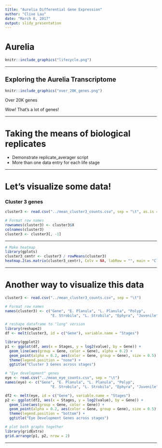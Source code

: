 ```yaml
---
title: "Aurelia Differential Gene Expression"
author: "Clive Lau"
date: "March 8, 2017"
output: slidy_presentation
---
```


# Aurelia
```r
knitr::include_graphics("lifecycle.png")
```


---

## Exploring the Aurelia Transcriptome
```r
knitr::include_graphics("over_20K_genes.png")

```

Over 20K genes

Wow! That's a lot of genes!

---

# Taking the means of biological replicates

- Demonstrate replicate_averager script
- More than one data entry for each life stage

---

# Let's visualize some data!

### Cluster 3 genes
```r
cluster3 <- read.csv("../mean_cluster3_counts.csv", sep = "\t", as.is = T)

# Format row names
rownames(cluster3) <- cluster3$X
colnames(cluster3)
cluster3 <- cluster3[, -1]
```

---

```r
# Make heatmap
library(gplots)
cluster3_centr <- cluster3 / rowMeans(cluster3)
heatmap.2(as.matrix(cluster3_centr), Colv = NA, labRow = "", main = "Cluster 3 genes heat map", labCol = c("E.Plan", "L.Plan", "Polyp", "E.Strob", "L.Strob", "Ephyra", "Juvenile"), trace = "none", dendrogram = "row")
```

---

# Another way to visualize this data
```r
cluster3 <- read.csv("../mean_cluster3_counts.csv", sep = "\t")

# Format row names
names(cluster3) <- c("Gene", "E. Planula", "L. Planula", "Polyp",
                     "E. Strobila", "L. Strobila", "Ephyra", "Juvenile")

# reshape dataframe to "long" version
library(reshape2)
df <- melt(cluster3, id = c("Gene"), variable.name = "Stages")

library(ggplot2)
p1 <- ggplot(df, aes(x = Stages, y = log2(value), by = Gene)) +
  geom_line(aes(group = Gene, color = Gene), alpha = 0.2) +
  geom_point(alpha = 0.2, aes(color = Gene, group = Gene), size = 0.5) +
  theme(legend.position = "none") +
  ggtitle("Cluster 3 Genes across stages")

# "Eye development" genes
eye <- read.csv("../mean_eye_counts.csv", sep = "\t")
names(eye) <- c("Gene", "E. Planula", "L. Planula", "Polyp",
                     "E. Strobila", "L. Strobila", "Ephyra", "Juvenile")

df2 <- melt(eye, id = c("Gene"), variable.name = "Stages")
p2 <- ggplot(df2, aes(x = Stages, y = log2(value), by = Gene)) +
  geom_line(aes(group = Gene, color = Gene)) +
  geom_point(alpha = 0.2, aes(color = Gene, group = Gene), size = 0.5) +
  theme(legend.position = "bottom") +
  ggtitle("Eye Development Genes across stages")

# plot both graphs together
library(gridExtra)
grid.arrange(p1, p2, nrow = 2)

```

---


